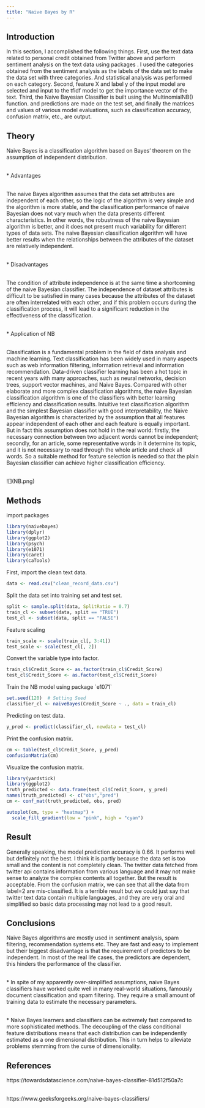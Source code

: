 ```yaml
---
title: "Naive Bayes by R"
---
```


## Introduction

In this section, I accomplished the following things. First, use the text data related to personal credit obtained from Twitter above and perform sentiment analysis on the text data using packages . I used the categories obtained from the sentiment analysis as the labels of the data set to make the data set with three categories. And statistical analysis was performed on each category. Second, feature X and label y of the input model are selected and input to the tfidf model to get the importance vector of the text. Third, the Naive Bayesian Classifier is built using the MultinomialNB() function. and predictions are made on the test set, and finally the matrices and values of various model evaluations, such as classification accuracy, confusion matrix, etc., are output.

## Theory

Naive Bayes is a classification algorithm based on Bayes' theorem on the assumption of independent distribution.

\
\* Advantages

\
The naive Bayes algorithm assumes that the data set attributes are independent of each other, so the logic of the algorithm is very simple and the algorithm is more stable, and the classification performance of naive Bayesian does not vary much when the data presents different characteristics. In other words, the robustness of the naive Bayesian algorithm is better, and it does not present much variability for different types of data sets. The naive Bayesian classification algorithm will have better results when the relationships between the attributes of the dataset are relatively independent.

\
\* Disadvantages

\
The condition of attribute independence is at the same time a shortcoming of the naive Bayesian classifier. The independence of dataset attributes is difficult to be satisfied in many cases because the attributes of the dataset are often interrelated with each other, and if this problem occurs during the classification process, it will lead to a significant reduction in the effectiveness of the classification.

\
\* Application of NB

\
Classification is a fundamental problem in the field of data analysis and machine learning. Text classification has been widely used in many aspects such as web information filtering, information retrieval and information recommendation. Data-driven classifier learning has been a hot topic in recent years with many approaches, such as neural networks, decision trees, support vector machines, and Naive Bayes. Compared with other elaborate and more complex classification algorithms, the naive Bayesian classification algorithm is one of the classifiers with better learning efficiency and classification results. Intuitive text classification algorithm and the simplest Bayesian classifier with good interpretability, the Naive Bayesian algorithm is characterized by the assumption that all features appear independent of each other and each feature is equally important. But in fact this assumption does not hold in the real world: firstly, the necessary connection between two adjacent words cannot be independent; secondly, for an article, some representative words in it determine its topic, and it is not necessary to read through the whole article and check all words. So a suitable method for feature selection is needed so that the plain Bayesian classifier can achieve higher classification efficiency.

\
!\[\](NB.png)

## Methods

import packages

```r
library(naivebayes)
library(dplyr)
library(ggplot2)
library(psych)
library(e1071)
library(caret)
library(caTools)
```

First, import the clean text data.

```r
data <- read.csv("clean_record_data.csv")
```

Split the data set into training set and test set.

```r
split <- sample.split(data, SplitRatio = 0.7)
train_cl <- subset(data, split == "TRUE")
test_cl <- subset(data, split == "FALSE")
```

Feature scaling

```r
train_scale <- scale(train_cl[, 3:41])
test_scale <- scale(test_cl[, 2])
```

Convert the variable type into factor.

```r
train_cl$Credit_Score <- as.factor(train_cl$Credit_Score)
test_cl$Credit_Score <- as.factor(test_cl$Credit_Score)
```

Train the NB model using package \`e1071\`

```r
set.seed(120)  # Setting Seed
classifier_cl <- naiveBayes(Credit_Score ~ ., data = train_cl)
```

Predicting on test data.

```r
y_pred <- predict(classifier_cl, newdata = test_cl)
```

Print the confusion matrix.

```r
cm <- table(test_cl$Credit_Score, y_pred)
confusionMatrix(cm)
```

Visualize the confusion matrix.

```r
library(yardstick)
library(ggplot2)
truth_predicted <- data.frame(test_cl$Credit_Score, y_pred)
names(truth_predicted) <- c("obs","pred")
cm <- conf_mat(truth_predicted, obs, pred)

autoplot(cm, type = "heatmap") +
  scale_fill_gradient(low = "pink", high = "cyan")
```

## Result

Generally speaking, the model prediction accuracy is 0.66. It performs well but definitely not the best. I think it is partly because the data set is too small and the content is not completely clean. The twitter data fetched from twitter api contains information from various language and it may not make sense to analyze the complex contents all together. But the result is acceptable. From the confusion matrix, we can see that all the data from label=2 are mis-classified. It is a terrible result but we could just say that twitter text data contain multiple languages, and they are very oral and simplified so basic data processing may not lead to a good result.

## Conclusions

Naive Bayes algorithms are mostly used in sentiment analysis, spam filtering, recommendation systems etc. They are fast and easy to implement but their biggest disadvantage is that the requirement of predictors to be independent. In most of the real life cases, the predictors are dependent, this hinders the performance of the classifier.

\
\* In spite of my apparently over-simplified assumptions, naive Bayes classifiers have worked quite well in many real-world situations, famously document classification and spam filtering. They require a small amount of training data to estimate the necessary parameters.

\
\* Naive Bayes learners and classifiers can be extremely fast compared to more sophisticated methods. The decoupling of the class conditional feature distributions means that each distribution can be independently estimated as a one dimensional distribution. This in turn helps to alleviate problems stemming from the curse of dimensionality.

## References

https://towardsdatascience.com/naive-bayes-classifier-81d512f50a7c

\
https://www.geeksforgeeks.org/naive-bayes-classifiers/
